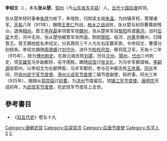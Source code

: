 '''李绍文'''（{{bd|9世纪||926年||catIdx=L}}），本名'''张从楚'''，[[郓州|郓州]]（今[[山东省|山东省]][[东平县|东平县]]）人，[[五代十国|五代十国]][[后唐|后唐]]将领。

张从楚年轻时事奉[[朱瑄|朱瑄]]为帐下，朱瑄败，归附梁太祖[[朱温|朱温]]，为四镇牙校，管理诸军。[[天祐_(唐朝)|天祐]]八年（911年），跟随[[王景仁|王景仁]]作战，[[柏乡之战|柏乡之战]]战败，张从楚与别将曹儒收残众，退保[[相州|相州]]。晋王[[李存勗|李存勗]]率领晋军攻[[魏州|魏州]]，张从楚率军自[[黎阳|黎阳]]将渡[[黄河|黄河]]。当时[[后梁|后梁]]大恐，河中无舟，张从楚怕被晋军攻所逼，剽掠[[黎阳|黎阳]]、临河、[[内黄|内黄]]至魏州，归降晋王。晋王赐他姓名李绍文，分其两将三千人为左右匡霸军旅，令李绍文、曹儒分别统率。李绍文跟随[[周德威|周德威]]讨[[刘守光|刘守光]]，进升为[[检校|检校]][[司空|司空]]，移将匡卫军。天祐十二年（915年），授为[[博州|博州]][[刺史|刺史]]，在故元城击败[[刘鄩|刘鄩]]，历任[[贝州|贝州]]、[[隰州|隰州]]、[[代州|代州]]三州刺史，领[[天雄军|天雄军]]马步副都将，屯守德胜。跟随[[阎宝|阎宝]]讨[[张文礼|张文礼]]，为马步军都虞候。[[李嗣源|李嗣源]]收郓州，以李绍文为右都押衙、马步军都将，参与在中都击败[[王彦章|王彦章]]。[[同光|同光]]年间，历[[徐州|徐州]][[武宁军节度使|武宁军节度使]]、[[滑州|滑州]][[义成军节度使|义成军节度使]]二镇节度副使，知府事。同光三年（925年），跟随从[[郭崇韬|郭崇韬]]讨[[前蜀|前蜀]]，为[[洋州|洋州]]节度留后，领[[镇江军节度使|镇江军节度使]]。[[唐明宗|唐明宗]]天成初年，为[[武信军节度使|武信军节度使]]，在武信军节度任上去世。
==參考書目==
*《[[旧五代史|旧五代史]]》卷五十九
{{DEFAULTSORT:L}}
[[Category:唐朝武官|Category:唐朝武官]]
[[Category:后梁官员|Category:后梁官员]]
[[Category:后唐节度使|Category:后唐节度使]]
[[Category:东平人|Category:东平人]]
[[Category:李姓|S]]
[[Category:张姓|C]]